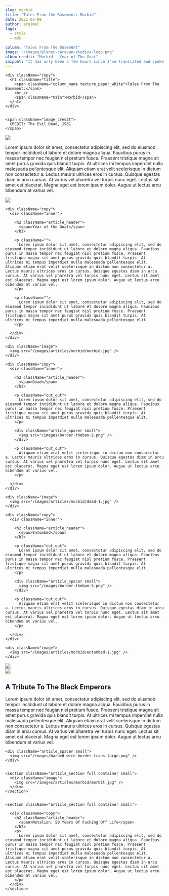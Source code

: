 ```yaml
---
slug: morbid
title: "Tales From the Basement: Morbid"
date: 2021-06-08
author: areimel
tags:
  - style
  - mdx

column: "Tales From The Basement"
image: "/images/planet-caravan-studios-logo.png"
album_credit: "Morbid - Year of The Goat"
snippet: "It has only been a few hours since I've translated and spoke aloud the first of the demon resurrection passages from the Book of the Dead"
---
```



<article>
  
  
  <section className="article_hero container" >
    
    <div className="copy">
      <h1 className="title">
        <span className="column_name texture_paper_white">Tales From The Basement:</span>
        <br />
        <span className="main">Morbid</span>
      </h1>
    </div>
    
    
    <span className="image_credit">
      CREDIT: The Evil Dead, 1981
    </span>

  </section>
  
  
  <div className="article_spacer">
    <img src="/images/barbed-wire-border-trans-large.png" />
  </div>
  
  <section className="article_section full container small">
    <div className="copy">
      <p>
        Lorem ipsum dolor sit amet, consectetur adipiscing elit, sed do eiusmod tempor incididunt ut labore et dolore magna aliqua. Faucibus purus in massa tempor nec feugiat nisl pretium fusce. Praesent tristique magna sit amet purus gravida quis blandit turpis. At ultrices mi tempus imperdiet nulla malesuada pellentesque elit. Aliquam etiam erat velit scelerisque in dictum non consectetur a. Lectus mauris ultrices eros in cursus. Quisque egestas diam in arcu cursus. At varius vel pharetra vel turpis nunc eget. Lectus sit amet est placerat. Magna eget est lorem ipsum dolor. Augue ut lectus arcu bibendum at varius vel.
      </p>
    </div>
  </section>
  
  <div className="article_spacer">
    <img src="/images/barbed-wire-border-trans-large.png" />
  </div>
  

  <section className="article_section container" mobile-flex="column">
    
    <div className="copy">
      <div className="inner">
        
        <h2 className="article_header">
          <span>Year of the Goat</span>
        </h2>
        
        <p className="">
          Lorem ipsum dolor sit amet, consectetur adipiscing elit, sed do eiusmod tempor incididunt ut labore et dolore magna aliqua. Faucibus purus in massa tempor nec feugiat nisl pretium fusce. Praesent tristique magna sit amet purus gravida quis blandit turpis. At ultrices mi tempus imperdiet nulla malesuada pellentesque elit. Aliquam etiam erat velit scelerisque in dictum non consectetur a. Lectus mauris ultrices eros in cursus. Quisque egestas diam in arcu cursus. At varius vel pharetra vel turpis nunc eget. Lectus sit amet est placerat. Magna eget est lorem ipsum dolor. Augue ut lectus arcu bibendum at varius vel.
        </p>
        
        <p className="">
          Lorem ipsum dolor sit amet, consectetur adipiscing elit, sed do eiusmod tempor incididunt ut labore et dolore magna aliqua. Faucibus purus in massa tempor nec feugiat nisl pretium fusce. Praesent tristique magna sit amet purus gravida quis blandit turpis. At ultrices mi tempus imperdiet nulla malesuada pellentesque elit. 
        </p>
        
      </div>
    </div>
    
    <div className="image">
      <img src="/images/articles/morbid/morbid.jpg" />
    </div>
    
  </section>
  
  
  
  <section className="article_section row_reverse container" mobile-flex="column">
    
    <div className="copy">
      <div className="inner">
        
        <h2 className="article_header">
          <span>Dead</span>
        </h2>
        
        <p className="cut_out">
          Lorem ipsum dolor sit amet, consectetur adipiscing elit, sed do eiusmod tempor incididunt ut labore et dolore magna aliqua. Faucibus purus in massa tempor nec feugiat nisl pretium fusce. Praesent tristique magna sit amet purus gravida quis blandit turpis. At ultrices mi tempus imperdiet nulla malesuada pellentesque elit. 
        </p>
        
        <div className="article_spacer small">
          <img src="/images/border-theban-2.png" />
        </div>
        
        <p className="cut_out">
          Aliquam etiam erat velit scelerisque in dictum non consectetur a. Lectus mauris ultrices eros in cursus. Quisque egestas diam in arcu cursus. At varius vel pharetra vel turpis nunc eget. Lectus sit amet est placerat. Magna eget est lorem ipsum dolor. Augue ut lectus arcu bibendum at varius vel.
        </p>
        
      </div>
    </div>
    
    <div className="image">
      <img src="/images/articles/morbid/dead-1.jpg" />
    </div>
    
  </section>
  
  
  
  <section className="article_section container" mobile-flex="column">
    
    <div className="copy">
      <div className="inner">
        
        <h2 className="article_header">
          <span>Entombed</span>
        </h2>
        
        <p className="cut_out">
          Lorem ipsum dolor sit amet, consectetur adipiscing elit, sed do eiusmod tempor incididunt ut labore et dolore magna aliqua. Faucibus purus in massa tempor nec feugiat nisl pretium fusce. Praesent tristique magna sit amet purus gravida quis blandit turpis. At ultrices mi tempus imperdiet nulla malesuada pellentesque elit. 
        </p>
        
        <div className="article_spacer small">
          <img src="/images/border-theban-3.png" />
        </div>
        
        <p className="cut_out">
          Aliquam etiam erat velit scelerisque in dictum non consectetur a. Lectus mauris ultrices eros in cursus. Quisque egestas diam in arcu cursus. At varius vel pharetra vel turpis nunc eget. Lectus sit amet est placerat. Magna eget est lorem ipsum dolor. Augue ut lectus arcu bibendum at varius vel.
        </p>
        
      </div>
    </div>
    
    <div className="image">
      <img src="/images/articles/morbid/entombed-1.jpg" />
    </div>
    
  </section>
  
  <div className="article_spacer small">
    <img src="/images/barbed-wire-border-trans-large.png" />
  </div>
  
  
  <section className="article_section full container small">
    <div className="image">
      <img src="/images/articles/morbid/black-emperors.jpg" />
    </div>
  </section>
  
  
  <section className="article_section full container small">
    <div className="copy">
      <h2 className="article_header">
        <span>A Tribute To The Black Emperors</span>
      </h2>
      <p>
        Lorem ipsum dolor sit amet, consectetur adipiscing elit, sed do eiusmod tempor incididunt ut labore et dolore magna aliqua. Faucibus purus in massa tempor nec feugiat nisl pretium fusce. Praesent tristique magna sit amet purus gravida quis blandit turpis. At ultrices mi tempus imperdiet nulla malesuada pellentesque elit. Aliquam etiam erat velit scelerisque in dictum non consectetur a. Lectus mauris ultrices eros in cursus. Quisque egestas diam in arcu cursus. At varius vel pharetra vel turpis nunc eget. Lectus sit amet est placerat. Magna eget est lorem ipsum dolor. Augue ut lectus arcu bibendum at varius vel.
      </p>
    </div>
  </section>
  
  
    <div className="article_spacer small">
      <img src="/images/barbed-wire-border-trans-large.png" />
    </div>
    
    
    <section className="article_section full container small">
      <div className="image">
        <img src="/images/articles/morbid/morbit.jpg" />
      </div>
    </section>
    
    
    <section className="article_section full container small">
      
      <div className="copy">
        <h2 className="article_header">
          <span>Metalion: 50 Years Of Fucking Off Life</span>
        </h2>
        <p>
          Lorem ipsum dolor sit amet, consectetur adipiscing elit, sed do eiusmod tempor incididunt ut labore et dolore magna aliqua. Faucibus purus in massa tempor nec feugiat nisl pretium fusce. Praesent tristique magna sit amet purus gravida quis blandit turpis. At ultrices mi tempus imperdiet nulla malesuada pellentesque elit. Aliquam etiam erat velit scelerisque in dictum non consectetur a. Lectus mauris ultrices eros in cursus. Quisque egestas diam in arcu cursus. At varius vel pharetra vel turpis nunc eget. Lectus sit amet est placerat. Magna eget est lorem ipsum dolor. Augue ut lectus arcu bibendum at varius vel.
        </p>
      </div>
    </section>
    
</article>